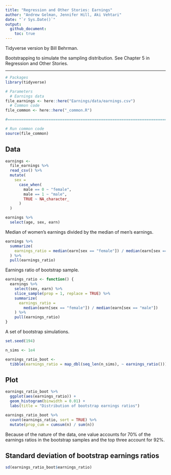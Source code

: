 ```yaml
---
title: "Regression and Other Stories: Earnings"
author: "Andrew Gelman, Jennifer Hill, Aki Vehtari"
date: "`r Sys.Date()`"
output:
  github_document:
    toc: true
---
```

Tidyverse version by Bill Behrman.

Bootstrapping to simulate the sampling distribution. See Chapter 5 in
Regression and Other Stories.

-------------

```r
# Packages
library(tidyverse)

# Parameters
  # Earnings data
file_earnings <- here::here("Earnings/data/earnings.csv")
  # Common code
file_common <- here::here("_common.R")

#===============================================================================

# Run common code
source(file_common)
```

## Data

```r
earnings <- 
  file_earnings %>% 
  read_csv() %>% 
  mutate(
    sex = 
      case_when(
        male == 0 ~ "female",
        male == 1 ~ "male",
        TRUE ~ NA_character_
      )
  )

earnings %>% 
  select(age, sex, earn)
```

Median of women's earnings divided by the median of men's earnings.

```r
earnings %>% 
  summarize(
    earnings_ratio = median(earn[sex == "female"]) / median(earn[sex == "male"])
  ) %>% 
  pull(earnings_ratio)
```

Earnings ratio of bootstrap sample.

```r
earnings_ratio <- function() {
  earnings %>% 
    select(sex, earn) %>% 
    slice_sample(prop = 1, replace = TRUE) %>% 
    summarize(
      earnings_ratio = 
        median(earn[sex == "female"]) / median(earn[sex == "male"])
    ) %>% 
    pull(earnings_ratio)
}
```

A set of bootstrap simulations.

```r
set.seed(194)

n_sims <- 1e4

earnings_ratio_boot <- 
  tibble(earnings_ratio = map_dbl(seq_len(n_sims), ~ earnings_ratio()))
```

## Plot

```r
earnings_ratio_boot %>% 
  ggplot(aes(earnings_ratio)) +
  geom_histogram(binwidth = 0.01) +
  labs(title = "Distribution of bootstrap earnings ratios")
```

```r
earnings_ratio_boot %>% 
  count(earnings_ratio, sort = TRUE) %>% 
  mutate(prop_cum = cumsum(n) / sum(n))
```

Because of the nature of the data, one value accounts for 70% of the earnings ratios in the bootstrap samples and the top three account for 92%.

## Standard deviation of bootstrap earnings ratios

```r
sd(earnings_ratio_boot$earnings_ratio)
```

